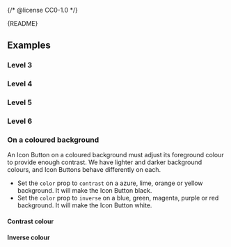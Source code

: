 {/* @license CC0-1.0 */}


<Meta of={IconButtonStories} />

<Markdown>{README}</Markdown>

<Primary />

<Controls />

## Examples

### Level 3

<Canvas of={IconButtonStories.Level3} />

### Level 4

<Canvas of={IconButtonStories.Level4} />

### Level 5

<Canvas of={IconButtonStories.Level5} />

### Level 6

<Canvas of={IconButtonStories.Level6} />

### On a coloured background

An Icon Button on a coloured background must adjust its foreground colour to provide enough contrast.
We have lighter and darker background colours, and Icon Buttons behave differently on each.

- Set the `color` prop to `contrast` on a azure, lime, orange or yellow background.
  It will make the Icon Button black.
- Set the `color` prop to `inverse` on a blue, green, magenta, purple or red background.
  It will make the Icon Button white.

#### Contrast colour

<Canvas of={IconButtonStories.ContrastColour} />

#### Inverse colour

<Canvas of={IconButtonStories.InverseColour} />
